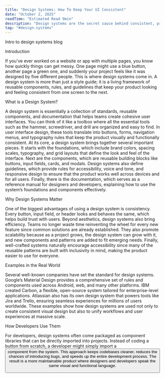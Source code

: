 ```yaml
---
title: "Design Systems: How To Keep Your UI Consistent"
date: "October 2, 2025"
readTime: "Estimated Read 9min"
description: "Design systems are the secret sauce behind consistent, professional-looking apps and websites. Learn how they help teams move faster, keep UIs consistent, and make your projects easier to maintain."
tag: "#design-systems"
---
```


Intro to design systems blog

Introduction

If you’ve ever worked on a website or app with multiple pages, you know how quickly things can get messy. One page might use a blue button, another page a green one, and suddenly your project feels like it was designed by five different people. This is where design systems come in. A design system is more than just a style guide; it is a living framework of reusable components, rules, and guidelines that keep your product looking and feeling consistent from one screen to the next.

What is a Design System?

A design system is essentially a collection of standards, reusable components, and documentation that helps teams create cohesive user interfaces. You can think of it like a toolbox where all the essential tools such as the hammer, screwdriver, and drill are organized and easy to find. In user interface design, these tools translate into buttons, forms, navigation menus, and typography rules that keep the product visually and functionally consistent.
At its core, a design system brings together several important pieces. It starts with the foundations, which include brand colors, spacing scales, typography, and grid layouts that define the look and feel of the interface. Next are the components, which are reusable building blocks like buttons, input fields, cards, and modals. Design systems also define guidelines, which provide rules for accessibility, voice and tone, and responsive design to ensure that the product works well across devices and for all users. Finally, there is the documentation, which serves as a reference manual for designers and developers, explaining how to use the system’s foundations and components effectively.

Why Design Systems Matter

One of the biggest advantages of using a design system is consistency. Every button, input field, or header looks and behaves the same, which helps build trust with users. Beyond aesthetics, design systems also bring efficiency. Teams no longer waste time reinventing the wheel for every new feature since common solutions are already established. They also promote scalability because as a project grows, the design system can grow with it, and new components and patterns are added to fit emerging needs. Finally, well-crafted systems naturally encourage accessibility since many of the reusable patterns are built with inclusivity in mind, making the product easier to use for everyone.

Examples in the Real World

Several well-known companies have set the standard for design systems. Google’s Material Design provides a comprehensive set of rules and components used across Android, web, and many other platforms. IBM created Carbon, a flexible, open-source system tailored for enterprise-level applications. Atlassian also has its own design system that powers tools like Jira and Trello, ensuring seamless experiences for millions of users worldwide. These examples show how design systems are used not only to create consistent visual design but also to unify workflows and user experiences at massive scale.

How Developers Use Them

For developers, design systems often come packaged as component libraries that can be directly imported into projects. Instead of coding a button from scratch, a developer might simply import a <Button /> component from the system. This approach keeps codebases cleaner, reduces the chances of introducing bugs, and speeds up the entire development process. The result is a more maintainable product where designers and developers speak the same visual and functional language.
